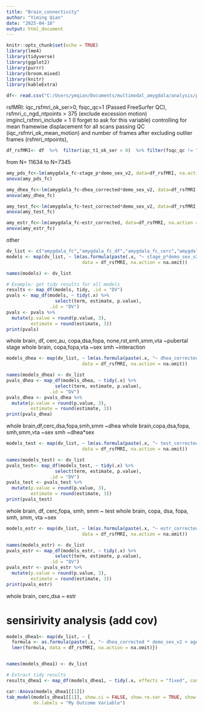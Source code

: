 ```yaml
---
title: "Brain_connectivity"
author: "Yiming Qian"
date: "2025-04-18"
output: html_document
---
```



```r
knitr::opts_chunk$set(echo = TRUE)
library(lme4)
library(tidyverse)
library(ggplot2)
library(purrr)
library(broom.mixed) 
library(knitr)
library(kableExtra)
```


```r
df<- read.csv("C:/Users/ymqian/Documents/multimodal_amygdala/analysis/processed_data.csv")
```

rsfMRI: iqc_rsfmri_ok_ser>0, fsqc_qc=1 (Passed FreeSurfer QC), rsfmri_c_ngd_ntpoints > 375 (exclude excession motion) imgincl_rsfmri_include = 1 (I forget to ask for this variable)
controlling for mean framewise displacement
for all scans passing QC (iqc_rsfmri_ok_mean_motion) and number of frames after excluding
outlier frames (rsfmri_ntpoints),

```r
df_rsfMRI<- df  %>%  filter(iqc_t1_ok_ser > 0)  %>% filter(fsqc_qc != "reject" | is.na(fsqc_qc)) %>% filter(rsfmri_ntpoints> 750) 
```
from N= 11634 to N=7345

```r
amy_pds_fc<-lm(amygdala_fc~stage_p*demo_sex_v2, data=df_rsfMRI, na.action = na.omit)
anova(amy_pds_fc)
```

```r
amy_dhea_fc<-lm(amygdala_fc~dhea_corrected*demo_sex_v2, data=df_rsfMRI, na.action = na.omit)
anova(amy_dhea_fc)
```
```r
amy_test_fc<-lm(amygdala_fc~test_corrected*demo_sex_v2, data=df_rsfMRI, na.action = na.omit)
anova(amy_test_fc)
```
```r
amy_estr_fc<-lm(amygdala_fc~estr_corrected, data=df_rsfMRI, na.action = na.omit)
anova(amy_estr_fc)
```
other 
```r
dv_list <- c("amygdala_fc","amygdala_fc_df","amygdala_fc_cerc","amygdala_fc_vs","amygdala_fc_au","amygdala_fc_copa","amygdala_fc_dsa","amygdala_fc_fopa","amygdala_fc_none","amygdala_fc_rst","amygdala_fc_smh","amygdala_fc_smm","amygdala_fc_vta")
models <- map(dv_list, ~ lm(as.formula(paste(.x, "~ stage_p*demo_sex_v2")), 
                            data = df_rsfMRI, na.action = na.omit))

names(models) <- dv_list

# Example: get tidy results for all models
results <- map_df(models, tidy, .id = "DV")
pvals <- map_df(models, ~ tidy(.x) %>% 
                  select(term, estimate, p.value), 
                .id = "DV")
pvals <- pvals %>%
  mutate(p.value = round(p.value, 3),
         estimate = round(estimate, 3))
print(pvals)
```
whole brain, df, cerc,au, copa,dsa,fopa, none,rst,smh,smm,vta ~pubertal stage
whole brain, copa,fopa,vta ~sex
smh ~interaction
```r
models_dhea <- map(dv_list, ~ lm(as.formula(paste(.x, "~ dhea_corrected*demo_sex_v2")), 
                            data = df_rsfMRI, na.action = na.omit))

names(models_dhea) <- dv_list
pvals_dhea <- map_df(models_dhea, ~ tidy(.x) %>% 
                  select(term, estimate, p.value), 
                .id = "DV")
pvals_dhea <- pvals_dhea %>%
  mutate(p.value = round(p.value, 3),
         estimate = round(estimate, 3))
print(pvals_dhea)
```

whole brain,df,cerc,dsa,fopa,smh,smm ~dhea
whole brain,copa,dsa,fopa, smh,smm,vta ~sex
smh ~dhea*sex

```r
models_test <- map(dv_list, ~ lm(as.formula(paste(.x, "~ test_corrected*demo_sex_v2")), 
                            data = df_rsfMRI, na.action = na.omit))

names(models_test) <- dv_list
pvals_test<- map_df(models_test, ~ tidy(.x) %>% 
                  select(term, estimate, p.value), 
                .id = "DV")
pvals_test <- pvals_test %>%
  mutate(p.value = round(p.value, 3),
         estimate = round(estimate, 3))
print(pvals_test)
```
whole brain, df, cerc,fopa, smh, smm ~ test
whole brain, copa, dsa, fopa, smh, smm, vta ~sex

```r
models_estr <- map(dv_list, ~ lm(as.formula(paste(.x, "~ estr_corrected")), 
                            data = df_rsfMRI, na.action = na.omit))

names(models_estr) <- dv_list
pvals_estr <- map_df(models_estr, ~ tidy(.x) %>% 
                  select(term, estimate, p.value), 
                .id = "DV")
pvals_estr <- pvals_estr %>%
  mutate(p.value = round(p.value, 3),
         estimate = round(estimate, 3))
print(pvals_estr)
```
whole brain, cerc,dsa ~ estr

# sensirivity analysis (add cov)
```r
models_dhea1<- map(dv_list, ~ {
  formula <- as.formula(paste(.x, "~ dhea_corrected * demo_sex_v2 + age + race_ethnicity + household.income + married2 + high.educ + pea_wiscv_trs + rsfmri_ntpoints + (1|mri_info_deviceserialnumber) + (1|mri_info_deviceserialnumber:rel_family_id)"))
  lmer(formula, data = df_rsfMRI, na.action = na.omit)})


names(models_dhea1) <- dv_list

# Extract tidy results
results_dhea1 <- map_df(models_dhea1, ~ tidy(.x, effects = "fixed", conf.int = TRUE), .id = "DV")

car::Anova(models_dhea1[[1]])
tab_model(models_dhea1[[1]], show.ci = FALSE, show.re.var = TRUE, show.p = TRUE,
          dv.labels = "My Outcome Variable")
```